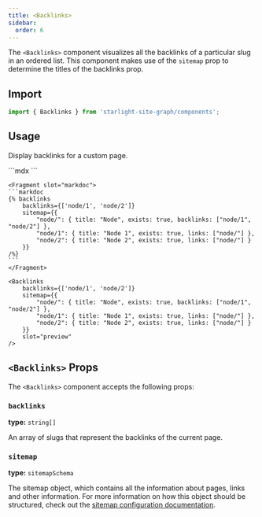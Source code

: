 ```yaml
---
title: <Backlinks>
sidebar:
  order: 6
---
```



The `<Backlinks>` component visualizes all the backlinks of a particular slug in an ordered list.
This component makes use of the `sitemap` prop to determine the titles of the backlinks prop.

## Import
```jsx
import { Backlinks } from 'starlight-site-graph/components';
```

## Usage

Display backlinks for a custom page.

<Preview>
	```mdx
	<Backlinks
		backlinks={['node/1', 'node/2']}
		sitemap={{
			"node/": { title: "Node", exists: true, backlinks: ["node/1", "node/2"] },
			"node/1": { title: "Node 1", exists: true, links: ["node/"] },
			"node/2": { title: "Node 2", exists: true, links: ["node/"] }
		}}
	/>
	```

	<Fragment slot="markdoc">
	```markdoc
	{% backlinks
		backlinks={['node/1', 'node/2']}
		sitemap={{
			"node/": { title: "Node", exists: true, backlinks: ["node/1", "node/2"] },
			"node/1": { title: "Node 1", exists: true, links: ["node/"] },
			"node/2": { title: "Node 2", exists: true, links: ["node/"] }
		}}
	/%}
	```
	</Fragment>

	<Backlinks
		backlinks={['node/1', 'node/2']}
		sitemap={{
			"node/": { title: "Node", exists: true, backlinks: ["node/1", "node/2"] },
			"node/1": { title: "Node 1", exists: true, links: ["node/"] },
			"node/2": { title: "Node 2", exists: true, links: ["node/"] }
		}}
		slot="preview"
	/>
</Preview>

## `<Backlinks>` Props

The `<Backlinks>` component accepts the following props:

### `backlinks`
**type:** `string[]`

An array of slugs that represent the backlinks of the current page.

### `sitemap`
**type:** `sitemapSchema`

The sitemap object, which contains all the information about pages, links and other information.
For more information on how this object should be structured, check out the [sitemap configuration documentation](/starlight-site-graph/configuration/sitemap).
